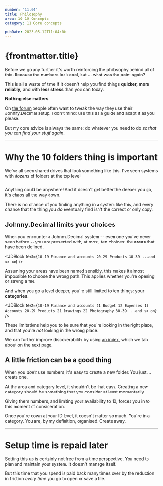 ```yaml
---
number: "11.04"
title: Philosophy
area: 10-19 Concepts
category: 11 Core concepts

pubDate: 2023-05-12T11:04:00
---
```



# {frontmatter.title}

Before we go any further it's worth reinforcing the philosophy behind all of this. Because the numbers look cool, but ... what was the point again?

This is all a waste of time if it doesn't help you find things **quicker, more reliably,** and with **less stress** than you can today.

**Nothing else matters.**

On [the forum](/20-29-communication/23-forums-and-chat/23.01-the-forum/) people often want to tweak the way they use their Johnny.Decimal setup. I don't mind: use this as a guide and adapt it as you please.

But my core advice is always the same: do whatever you need to do _so that you can find your stuff again_.

---

# Why the 10 folders thing is important

We've all seen shared drives that look something like this. I've seen systems with _dozens_ of folders at the top level.

<img srcset="/img/11.04-hotmess.gif 2x" />

Anything could be anywhere! And it doesn't get better the deeper you go, it's chaos all the way down.

There is no chance of you finding anything in a system like this, and every chance that the thing you _do_ eventually find isn't the correct or only copy.

## Johnny.Decimal limits your choices

When you encounter a Johnny.Decimal system -- even one you've never seen before -- you are presented with, at most, ten choices: the **areas** that have been defined.

<JDBlock
  text={`
10-19 Finance and accounts
20-29 Products
30-39 ...and so on
`}
/>

Assuming your areas have been named sensibly, this makes it almost impossible to choose the wrong path. This applies whether you're opening or saving a file.

And when you go a level deeper, you're still limited to ten things: your **categories**.

<JDBlock
  text={`
10-19 Finance and accounts
   11 Budget
   12 Expenses
   13 Accounts
20-29 Products
   21 Drawings
   22 Photography
30-39 ...and so on
`}
/>

These limitations help you to be sure that you're looking in the right place, and that you're _not_ looking in the wrong place.

We can further improve discoverability by using [an index](/10-19-concepts/11-core/11.05-the-index/), which we talk about on the next page.

## A little friction can be a good thing

When you _don't_ use numbers, it's easy to create a new folder. You just ... create one.

At the area and category level, it shouldn't be that easy. Creating a new category should be something that you consider at least momentarily.

Giving them numbers, and limiting your availability to 10, forces you in to this moment of consideration.

Once you're down at your ID level, it doesn't matter so much. You're in a category. You are, by my definition, organised. Create away.

---

# Setup time is repaid later

Setting this up is certainly not free from a time perspective. You need to plan and maintain your system. It doesn't manage itself.

But this time that you spend is paid back many times over by the reduction in friction _every time_ you go to open or save a file.
